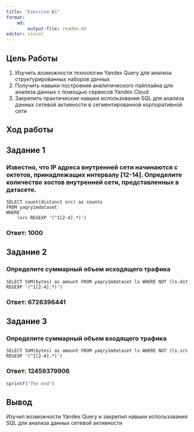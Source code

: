 ---
title: "Exercise №1"
format:
    md:
        output-file: readme.md
editor: visual
---

## Цель Работы

1.  Изучить возможности технологии Yandex Query для анализа структурированных наборов данных
2.  Получить навыки построения аналитического пайплайна для анализа данных с помощью сервисов Yandex Cloud
3.  Закрепить практические навыки использования SQL для анализа данных сетевой активности в сегментированной корпоративной сети

## Ход работы

## Задание 1

### Известно, что IP адреса внутренней сети начинаются с октетов, принадлежащих интервалу \[12-14\]. Определите количество хостов внутренней сети, представленных в датасете.

```{}
SELECT count(distinct src) as counts
FROM yaqry1mdataset
WHERE
    (src REGEXP '(^1[2-4].*)')
```

### Ответ: 1000

## Задание 2

### Определите суммарный объем исходящего трафика

```{}
SELECT SUM(bytes) as amount FROM yaqry1mdataset ls WHERE NOT (ls.dst REGEXP '(^1[2-4].*)')
```

### Ответ: 6726396441

## Задание 3

### Определите суммарный объем входящего трафика

```{}
SELECT SUM(bytes) as amount FROM yaqry1mdataset ls WHERE NOT (ls.src REGEXP '(^1[2-4].*)')
```

### Ответ: 12459379906

```{r}
sprintf("The end")
```

## Вывод

Изучил возможности Yandex Query и закрепил навыки использования SQL для анализа данных сетевой активности
